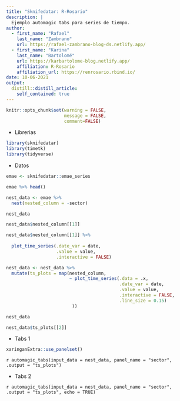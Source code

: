 ```yaml
---
title: "Sknifedatar: R-Rosario"
description: |
  Ejemplo automagic tabs para series de tiempo.
author:
  - first_name: "Rafael"
    last_name: "Zambrano"
    url: https://rafael-zambrano-blog-ds.netlify.app/
  - first_name: "Karina"
    last_name: "Bartolomé"
    url: https://karbartolome-blog.netlify.app/
    affiliation: R-Rosario
    affiliation_url: https://renrosario.rbind.io/
date: 10-06-2021
output:
  distill::distill_article:
    self_contained: true
---
```


```r
knitr::opts_chunk$set(warning = FALSE, 
                      message = FALSE, 
                      comment=FALSE)
```

-   Librerias

```r
library(sknifedatar)
library(timetk)
library(tidyverse)
```

-   Datos

```r
emae <- sknifedatar::emae_series 

emae %>% head()
```

```r
nest_data <- emae %>%
  nest(nested_column = -sector)

nest_data
```

```r
nest_data$nested_column[[1]]
```

```r
nest_data$nested_column[[1]] %>% 
  
  plot_time_series(.date_var = date,
                   .value = value,
                   .interactive = FALSE)
```

```r
nest_data <- nest_data %>% 
  mutate(ts_plots = map(nested_column, 
                        ~ plot_time_series(.data = .x,
                                           .date_var = date,
                                           .value = value,
                                           .interactive = FALSE,
                                           .line_size = 0.15)
                         ))

nest_data
```

```r
nest_data$ts_plots[[2]]
```

-   Tabs 1

```r
xaringanExtra::use_panelset()
```

`r automagic_tabs(input_data = nest_data, panel_name = "sector", .output = "ts_plots")`

-   Tabs 2

`r automagic_tabs(input_data = nest_data, panel_name = "sector", .output = "ts_plots", echo = TRUE)`
